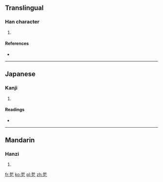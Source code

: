 ==Translingual==

===Han character===
{{Han char|rn=5|rad=乙|as=07|sn=8|four=|canj=手中弓 (QLN)|ids=⿱[[折]][[乙]]}}

# {{defn|Han|sort=乙07}}

====References====
* {{Han ref|kx=0084.180|dkj=00191|dj=0171.230|hdz=10054.010|uh=4E74|ud=20084}}

----

==Japanese==

===Kanji===
{{ja-kanji|grade=|rs=乙07}}

# {{defn|lang=ja|sort=乙07}}

====Readings====
* {{ja-readings|on=[[せつ]] (setsu), [[ぜち]] (zechi)|kun=[[ひねる]] (hineru)}}

----

==Mandarin==

===Hanzi===
{{cmn-hanzi|pin=[[xué]] ([[xue2]])|wg=hsüeh<sup>2</sup>}}

# {{defn|lang=cmn|sort=乙07}}

[[fr:乴]]
[[ko:乴]]
[[pl:乴]]
[[zh:乴]]